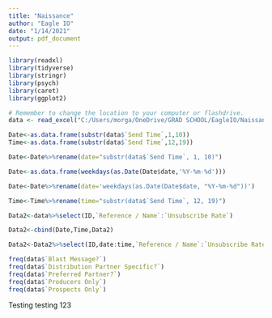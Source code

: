 ---
title: "Naissance"
author: "Eagle IO"
date: "1/14/2021"
output: pdf_document
---

```{r,echo=FALSE,include=FALSE}
library(readxl)
library(tidyverse)
library(stringr)
library(psych)
library(caret)
library(ggplot2)

# Remember to change the location to your computer or flashdrive. 
data <- read_excel("C:/Users/morga/OneDrive/GRAD SCHOOL/EagleIO/Naissance project/Naissance e-Mail Metrics Pilot - Data Template.xlsx")
```

```{r, include=FALSE}
Date<-as.data.frame(substr(data$`Send Time`,1,10))
Time<-as.data.frame(substr(data$`Send Time`,12,19))

Date<-Date%>%rename(date="substr(data$`Send Time`, 1, 10)")

Date<-as.data.frame(weekdays(as.Date(Date$date,'%Y-%m-%d')))

Date<-Date%>%rename(date='weekdays(as.Date(Date$date, "%Y-%m-%d"))')

Time<-Time%>%rename(time="substr(data$`Send Time`, 12, 19)")

Data2<-data%>%select(ID,`Reference / Name`:`Unsubscribe Rate`)

Data2<-cbind(Date,Time,Data2)

Data2<-Data2%>%select(ID,date:time,`Reference / Name`:`Unsubscribe Rate`)

```



```{r,echo=FALSE}
freq(data$`Blast Message?`)
freq(data$`Distribution Partner Specific?`)
freq(data$`Preferred Partner?`)
freq(data$`Producers Only`)
freq(data$`Prospects Only`)
```

Testing testing 123